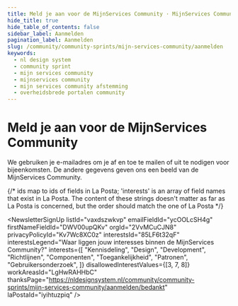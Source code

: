 ```yaml
---
title: Meld je aan voor de MijnServices Community · MijnServices Community · Community Sprints
hide_title: true
hide_table_of_contents: false
sidebar_label: Aanmelden
pagination_label: Aanmelden
slug: /community/community-sprints/mijn-services-community/aanmelden
keywords:
  - nl design system
  - community sprint
  - mijn services community
  - mijnservices community
  - mijn services community afstemming
  - overheidsbrede portalen community
---
```



# Meld je aan voor de MijnServices Community

We gebruiken je e-mailadres om je af en toe te mailen of uit te nodigen voor bijeenkomsten. De andere gegevens geven ons een beeld van de MijnServices Community.

{/* ids map to ids of fields in La Posta; 'interests' is an array of field names that exist in La Posta. The content of these strings doesn't matter as far as La Posta is concerned, but the order should match the one of La Posta */}

<NewsletterSignUp
  listId="vaxdszwkvp"
  emailFieldId="ycOOLcSH4g"
  firstNameFieldId="DWV00upQKv"
  orgId="2VvMCuCJN8"
  privacyPolicyId="Kv7Wc8XC0z"
  interestsId="85LF6t32qF"
  interestsLegend="Waar liggen jouw interesses binnen de MijnServices Community?"
  interests={[
    "Kennisdeling",
    "Design",
    "Development",
    "Richtlijnen",
    "Componenten",
    "Toegankelijkheid",
    "Patronen",
    "Gebruikersonderzoek",
  ]}
  disallowedInterestValues={[3, 7, 8]}
  workAreasId="LgHwRAHHbC"
  thanksPage="https://nldesignsystem.nl/community/community-sprints/mijn-services-community/aanmelden/bedankt"
  laPostaId="iyihtuzpiq"
/>
